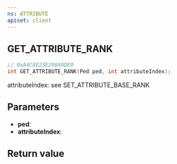```yaml
---
ns: ATTRIBUTE
apiset: client
---
```

## GET_ATTRIBUTE_RANK

```c
// 0xA4C8E23E29040DE0
int GET_ATTRIBUTE_RANK(Ped ped, int attributeIndex);
```

attributeIndex: see SET_ATTRIBUTE_BASE_RANK

## Parameters
* **ped**:
* **attributeIndex**:

## Return value